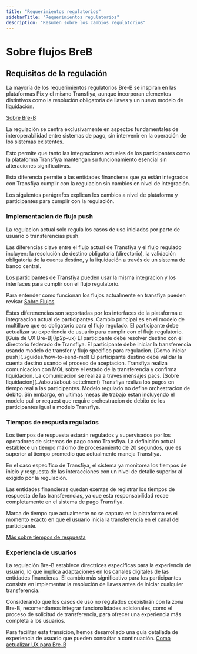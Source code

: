 ```yaml
---
title: "Requerimientos regulatorios"
sidebarTitle: "Requerimientos regulatorios"
description: "Resumen sobre los cambios regulatorios"
---
```


# Sobre flujos BreB

## Requisitos de la regulación

La mayoría de los requerimientos regulatorios Bre-B se inspiran en las plataformas Pix y el mismo Transfiya, aunque incorporan elementos distintivos como la resolución obligatoria de llaves y un nuevo modelo de liquidación.

[Sobre Bre-B](../about/about-breb)

La regulación se centra exclusivamente en aspectos fundamentales de interoperabilidad entre sistemas de pago, sin intervenir en la operación de los sistemas existentes.

Esto permite que tanto las integraciones actuales de los participantes como la plataforma Transfiya mantengan su funcionamiento esencial sin alteraciones significativas.

<Nota>
    Esta diferencia permite a las entidades financieras que ya están integrados con Transfiya cumplir con la regulacion sin cambios en nivel de integración.
</Nota>

Los siguientes parágrafos explican los cambios a nivel de plataforma y participantes para cumplir con la regulación.

### Implementacion de flujo push

La regulacion actual solo regula los casos de uso iniciados por parte de usuario o transferencias push.

Las diferencias clave entre el flujo actual de Transfiya y el flujo regulado incluyen: la resolución de destino obligatoria (directorio), la validación obligatoria de la cuenta destino, y la liquidación a través de un sistema de banco central.

Los participantes de Transfiya pueden usar la misma integracion y los interfaces para cumplir con el flujo regulatorio.

Para entender como funcionan los flujos actualmente en transfiya pueden revisar [Sobre Flujos](../about/about-flows)

<Note>
    Estas diferenencias son soportadas por los interfaces de la plataforma e integraacion actual de participantes. Cambio principal es en el modelo de multillave que es obligatorio para el flujo regulado.
</Note>

<Steps>
    <Step title="Iniciar envio zona Bre-B">
        El participante debe actualizar su experiencia de usuario para cumplir con el flujo regulatorio.
         [Guia de UX Bre-B](/p2p-ux)
    </Step>
  <Step title="Resolucion de llaves destino">
      El participante debe resolver destino con el directorio federado de Transfiya.
  </Step>
  <Step title="Iniciacion de transferncia">
      El participante debe iniciar la transferencia usando modelo de transfer y flujo specifico para regulacion. [Como iniciar push](../guides/how-to-send-mol)
  </Step>
  <Step title="Validacion de cuenta destino">
      El participante destino debe validar la cuenta destino usando el proceso de aceptacion.
  </Step>
  <Step title="Liquidacion (MOL)">
      Transfiya realiza comunicacion con MOL sobre el estado de la transferencia y confirma liquidacion. La comunicacion se realiza a traves mensajes pacs.
      [Sobre liquidacion](../about/about-settelment)
  </Step>
  <Step title="Notificaciones">
      Transfiya realiza los pagos en tiempo real a las participantes.
  </Step>
</Steps>


<Nota>
    Modelo regulado no define orchestracion de debito. Sin embargo, en ultimas mesas de trabajo estan incluyendo el modelo pull or request que require orchestracion de debito de los participantes igual a modelo Transfiya.
</Nota>

### Tiempos de respusta regulados

Los tiempos de respuesta estarán regulados y supervisados por los operadores de sistemas de pago como Transfiya. La definición actual establece un tiempo máximo de procesamiento de 20 segundos, que es superior al tiempo promedio que actualmente maneja Transfiya.

En el caso específico de Transfiya, el sistema ya monitorea los tiempos de inicio y respuesta de las interacciones con un nivel de detalle superior al exigido por la regulación.

Las entidades financieras quedan exentas de registrar los tiempos de respuesta de las transferencias, ya que esta responsabilidad recae completamente en el sistema de pago Transfiya.

<Warning>
    Marca de tiempo que actualmente no se captura en la plataforma es el momento exacto en que el usuario inicia la transferencia en el canal del participante.
</Warning>

[Más sobre tiempos de respuesta](../about/about-timestamps)

### Experiencia de usuarios

La regulación Bre-B establece directrices específicas para la experiencia de usuario, lo que implica adaptaciones en los canales digitales de las entidades financieras. El cambio más significativo para los participantes consiste en implementar la resolución de llaves antes de iniciar cualquier transferencia.

Considerando que los casos de uso no regulados coexistirán con la zona Bre-B, recomendamos integrar funcionalidades adicionales, como el proceso de solicitud de transferencia, para ofrecer una experiencia más completa a los usuarios.

Para facilitar esta transición, hemos desarrollado una guía detallada de experiencia de usuario que pueden consultar a continuación.
[Como actualizar UX para Bre-B](../guides/how-to-ux)
